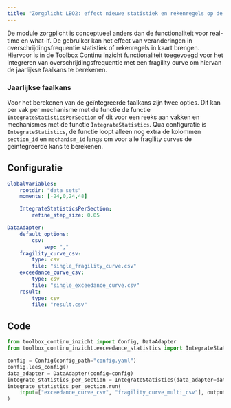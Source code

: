 ---
title: "Zorgplicht LBO2: effect nieuwe statistiek en rekenregels op de faalkans"
---

De module zorgplicht is conceptueel anders dan de functionaliteit voor real-time en what-if. De gebruiker kan het effect van veranderingen in overschrijdingsfrequentie statistiek of rekenregels in kaart brengen.
Hiervoor is in de Toolbox Continu Inzicht functionaliteit toegevoegd voor het integreren van overschrijdingsfrequentie met een fragility curve om hiervan de jaarlijkse faalkans te berekenen.

### Jaarlijkse faalkans
Voor het berekenen van de geïntegreerde faalkans zijn twee opties. Dit kan per vak per mechanisme met de functie de functie `IntegrateStatisticsPerSection` of dit voor een reeks aan vakken en mechanismes met de functie `IntegrateStatistics`. Qua configuratie is `IntegrateStatistics`, de functie loopt alleen nog extra de kolommen `section_id` en `mechanism_id` langs om voor alle fragility curves de geïntegreerde kans te berekenen.

::: {.panel-tabset}
## Configuratie
```yaml
GlobalVariables:
    rootdir: "data_sets"
    moments: [-24,0,24,48]

    IntegrateStatisticsPerSection:
        refine_step_size: 0.05

DataAdapter:
    default_options:
        csv:
            sep: ","
    fragility_curve_csv:
        type: csv
        file: "single_fragility_curve.csv"
    exceedance_curve_csv:
        type: csv
        file: "single_exceedance_curve.csv"
    result:
        type: csv
        file: "result.csv"
```
## Code
```python
from toolbox_continu_inzicht import Config, DataAdapter
from toolbox_continu_inzicht.exceedance_statistics import IntegrateStatistics

config = Config(config_path="config.yaml")
config.lees_config()
data_adapter = DataAdapter(config=config)
integrate_statistics_per_section = IntegrateStatistics(data_adapter=data_adapter)
integrate_statistics_per_section.run(
    input=["exceedance_curve_csv", "fragility_curve_multi_csv"], output="result"
)

```
:::
